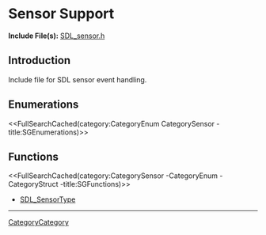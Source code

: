 
= Sensor Support =

'''Include File(s):''' [https://github.com/libsdl-org/SDL/blob/SDL2/include/SDL_sensor.h SDL_sensor.h]


== Introduction ==

Include file for SDL sensor event handling.

<!-- #Remove this line and the ## below to use this markup if it becomes relevant to this category -->
== Enumerations ==
<<FullSearchCached(category:CategoryEnum CategorySensor -title:SGEnumerations)>>

<!-- #== Structures == -->
<!-- #<<FullSearchCached(category:CategoryStruct CategorySensor -title:SGStructures)>> -->

== Functions ==
<<FullSearchCached(category:CategorySensor -CategoryEnum -CategoryStruct -title:SGFunctions)>>

<!-- # You may refresh cache using "?action=refresh" in URL or "More Actions -> Delete Cache" in menu. -->

<!-- BEGIN CATEGORY LIST -->
* [[SDL_SensorType]]
<!-- END CATEGORY LIST -->
----
[[CategoryCategory]]
